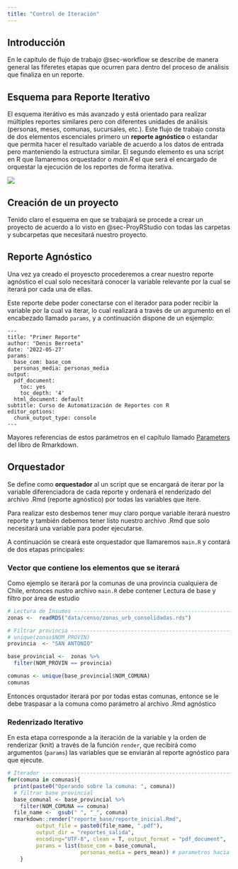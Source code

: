 ```yaml
---
title: "Control de Iteración"
---
```




## Introducción 

En le capítulo  de flujo de trabajo @sec-workflow se describe de manera general las fiferetes etapas que ocurren para dentro del proceso de análisis que finaliza en un reporte. 


## Esquema para Reporte Iterativo

El esquema iterátivo es más avanzado y está orientado para realizar múltiples reportes similares pero con diferentes unidades de análisis (personas, meses, comunas, sucursales, etc.). Este flujo de trabajo  consta de dos elementos escenciales primero un **reporte agnóstico** o estandar que permita hacer el resultado variable de acuerdo a los datos de entrada pero manteniendo la estructura similar. El segundo elemento es una script en R que llamaremos  orquestador o _main.R_ el que será el encargado de orquestar la ejecución de los reportes de forma iterativa.

![](images/f_iterativo_1.png)


## Creación de un proyecto

Tenido claro el esquema en que se trabajará se procede a crear un proyecto de acuerdo a lo visto en @sec-ProyRStudio con todas las carpetas y subcarpetas que necesitará nuestro proyecto.



## Reporte Agnóstico

Una vez ya creado el proyescto procederemos a crear nuestro reporte agnóstico el cual solo necesitará conocer la variable relevante por la cual se iterará por cada una de ellas. 

Este reporte debe poder conectarse con el iterador para poder recibir la variable por la cual va iterar, lo cual realizará a través de un argumento en el encabezado llamado `params`, y a continuación dispone de un esjemplo:

```
---
title: "Primer Reporte"
author: "Denis Berroeta"
date: '2022-05-27'
params: 
  base_com: base_com
  personas_media: personas_media
output:
  pdf_document:
    toc: yes
    toc_depth: '4'
  html_document: default
subtitle: Curso de Automatización de Reportes con R
editor_options: 
  chunk_output_type: console
---
```

Mayores referencias de estos parámetros en el capítulo llamado [Parameters](https://rmarkdown.rstudio.com/lesson-6.html) del libro de Rmarkdown.


## Orquestador


Se define como **orquestador** al un script que se encargará de iterar por la variable diferenciadora de cada reporte y ordenará el renderizado del archivo .Rmd (reporte agnóstico) por todas las variables que itere.

Para realizar esto desbemos tener muy claro porque variable iterará nuestro reporte y también debemos tener listo nuestro archivo .Rmd que solo necesitará una variable para poder ejecutarse.

A continuación se creará este orquestador que llamaremos `main.R` y contará de dos etapas principales:


### Vector que contiene los elementos que se iterará

Como ejemplo se iterará por la comunas de una provincia cualquiera de Chile, entonces nustro archivo `main.R` debe contener  Lectura de base y filtro por área de estudio

```r
# Lectura de Insumos ------------------------------------------------------
zonas <-  readRDS("data/censo/zonas_urb_consolidadas.rds")

# Filtrar provincia -------------------------------------------------------
# unique(zonas$NOM_PROVIN)
provincia  <- "SAN ANTONIO"

base_provincial <-  zonas %>% 
  filter(NOM_PROVIN == provincia)

comunas <- unique(base_provincial$NOM_COMUNA)
comunas
```

Entonces orqustador iterará por por todas estas comunas, entonce se le debe traspasar a la comuna  como parámetro al archivo .Rmd agnóstico

### Redenrizado Iterativo

En esta etapa corresponde a la iteración de la variable y la orden de renderizar (knit) a través de la función `render`, que recibirá como argumentos (`params`) las variables que se enviarán al reporte agnóstico para que ejecute.


```r
# Iterador ----------------------------------------------------------------
for(comuna in comunas){
  print(paste0("Operando sobre la comuna: ", comuna))
  # filtrar base provincial
  base_comunal <- base_provincial %>% 
    filter(NOM_COMUNA == comuna)
  file_name <-  gsub(" ", "_", comuna)
  rmarkdown::render("reporte_base/reporte_inicial.Rmd",  
         output_file = paste0(file_name, ".pdf"),
         output_dir = "reportes_salida",
         encoding="UTF-8", clean = T, output_format = "pdf_document", 
         params = list(base_com = base_comunal, 
                       personas_media = pers_mean)) # parametros hacia .Rmd
    }

```


